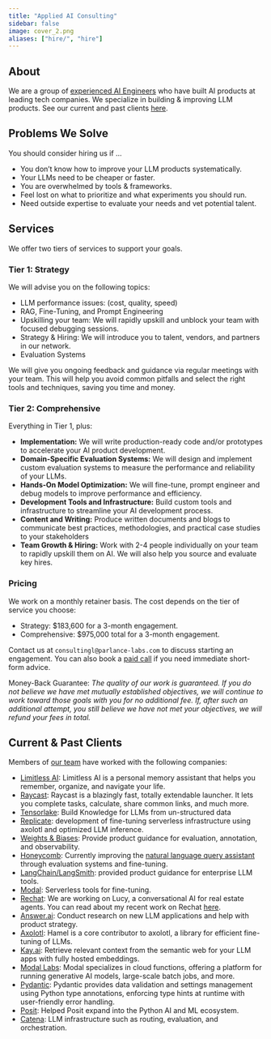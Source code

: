 ```yaml
---
title: "Applied AI Consulting"
sidebar: false
image: cover_2.png
aliases: ["hire/", "hire"]
---
```


## About

We are a group of [experienced AI Engineers](team.qmd) who have built AI products at leading tech companies.  We specialize in building & improving LLM products. See our current and past clients [here](#current--past-clients).

## Problems We Solve

You should consider hiring us if ...

-   You don’t know how to improve your LLM products systematically.
-   Your LLMs need to be cheaper or faster.
-   You are overwhelmed by tools & frameworks.
-   Feel lost on what to prioritize and what experiments you should run.
-   Need outside expertise to evaluate your needs and vet potential talent.

## Services

We offer two tiers of services to support your goals.

### Tier 1: Strategy

We will advise you on the following topics:

-   LLM performance issues: (cost, quality, speed)
-   RAG, Fine-Tuning, and Prompt Engineering
-   Upskilling your team: We will rapidly upskill and unblock your team with focused debugging sessions.
-   Strategy & Hiring: We will introduce you to talent, vendors, and partners in our network.
-   Evaluation Systems

We will give you ongoing feedback and guidance via regular meetings with your team. This will help you avoid common pitfalls and select the right tools and techniques, saving you time and money. 

### Tier 2: Comprehensive

Everything in Tier 1, plus:

-  **Implementation:** We will write production-ready code and/or prototypes to accelerate your AI product development.
- **Domain-Specific Evaluation Systems:** We will design and implement custom evaluation systems to measure the performance and reliability of your LLMs.
-   **Hands-On Model Optimization:** We will fine-tune, prompt engineer and debug models to improve performance and efficiency.
-  **Development Tools and Infrastructure:** Build custom tools and infrastructure to streamline your AI development process.
-   **Content and Writing:** Produce written documents and blogs to communicate best practices, methodologies, and practical case studies to your stakeholders
-   **Team Growth & Hiring:** Work with 2-4 people individually on your team to rapidly upskill them on AI.  We will also help you source and evaluate key hires.

### Pricing

We work on a monthly retainer basis. The cost depends on the tier of service you choose:

- Strategy: $183,600 for a 3-month engagement.
- Comprehensive: $975,000 total for a 3-month engagement.

Contact us at `consultingl@parlance-labs.com` to discuss starting an engagement.  You can also book a [paid call](https://calendly.com/hamel-husain/consultation) if you need immediate short-form advice.

Money-Back Guarantee: *The quality of our work is guaranteed. If you do not believe we have met mutually established objectives, we will continue to work toward those goals with you for no additional fee. If, after such an additional attempt, you still believe we have not met your objectives, we will refund your fees in total.*

## Current & Past Clients

Members of [our team](team.qmd) have worked with the following companies:

- [Limitless AI](http://limitless.ai/): Limitless AI is a personal memory assistant that helps you remember, organize, and navigate your life.
- [Raycast](https://raycast.com/): Raycast is a blazingly fast, totally extendable launcher. It lets you complete tasks, calculate, share common links, and much more.
- [Tensorlake](https://tensorlake.ai/): Build Knowledge for LLMs from un-structured data
-   [Replicate](https://replicate.com/): development of fine-tuning serverless infrastructure using axolotl and optimized LLM inference.
-   [Weights & Biases](https://wandb.ai/site): Provide product guidance for evaluation, annotation, and observability.
-   [Honeycomb](https://www.honeycomb.io/): Currently improving the [natural language query assistant](https://www.honeycomb.io/blog/introducing-query-assistant) through evaluation systems and fine-tuning.
-   [LangChain/LangSmith](https://www.langchain.com): provided product guidance for enterprise LLM tools.
-   [Modal](https://modal.com/): Serverless tools for fine-tuning.
-   [Rechat](https://rechat.com/): We are working on Lucy, a conversational AI for real estate agents. You can read about my recent work on Rechat [here](https://hamel.dev/blog/posts/evals/).
-   [Answer.ai](https://www.answer.ai/): Conduct research on new LLM applications and help with product strategy.
-   [Axolotl](https://github.com/OpenAccess-AI-Collective/axolotl): Hamel is a core contributor to axolotl, a library for efficient fine-tuning of LLMs.
- [Kay.ai](http://kay.ai/): Retrieve relevant context from the semantic web for your LLM apps with fully hosted embeddings.
- [Modal Labs](https://modal.com/): Modal specializes in cloud functions, offering a platform for running generative AI models, large-scale batch jobs, and more.
- [Pydantic](http://pydantic.dev/): Pydantic provides data validation and settings management using Python type annotations, enforcing type hints at runtime with user-friendly error handling.
-   [Posit](https://posit.co/): Helped Posit expand into the Python AI and ML ecosystem.
-   [Catena](https://www.catena.xyz/): LLM infrastructure such as routing, evaluation, and orchestration.
